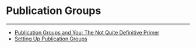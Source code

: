 


Publication Groups
==================
***
* [Publication Groups and You: The Not Quite Definitive Primer](..\..\article\publication_groups_and_you_the_not_quite_definitive_primer\index.qmd)
* [Setting Up Publication Groups](..\..\article\setting_up_publication_groups\index.qmd)
